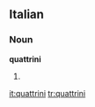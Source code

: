 ==Italian==

===Noun===
'''quattrini''' {{m}}

# {{plural of|[[quattrino]]|lang=it}}

[[it:quattrini]]
[[tr:quattrini]]